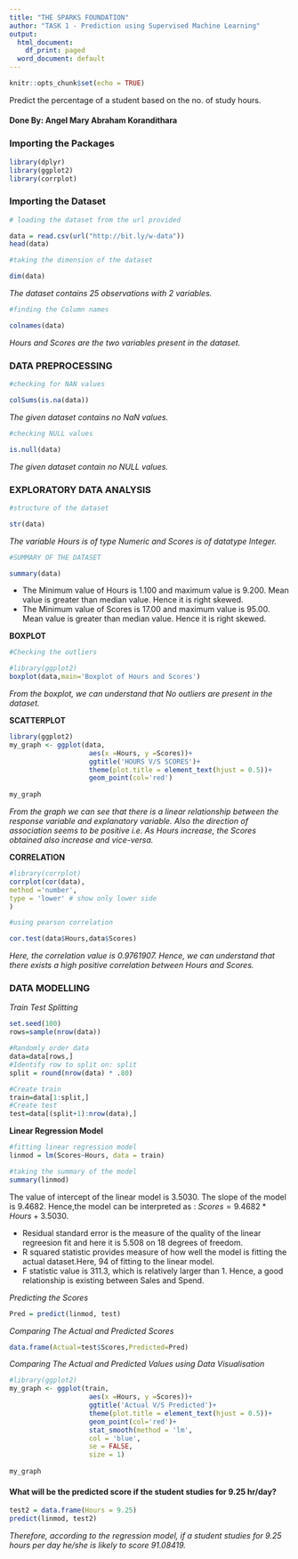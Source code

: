 ---
title: "THE SPARKS FOUNDATION"
author: "TASK 1 - Prediction using Supervised Machine Learning"
output:
  html_document:
    df_print: paged
  word_document: default
---

```{r setup, include=FALSE}
knitr::opts_chunk$set(echo = TRUE)
```

Predict the percentage of a student based on the no. of study hours.

#### Done By: Angel Mary Abraham Korandithara

### **Importing the Packages**
```{r}
library(dplyr)
library(ggplot2)
library(corrplot)
```


### **Importing the Dataset**
```{r}
# loading the dataset from the url provided

data = read.csv(url("http://bit.ly/w-data"))
head(data)
```

```{r}
#taking the dimension of the dataset

dim(data)
```
 *The dataset contains 25 observations with 2 variables.*
 
```{r}
#finding the Column names

colnames(data)
```
*Hours and Scores are the two variables present in the dataset.*


### **DATA PREPROCESSING**

```{r}
#checking for NAN values

colSums(is.na(data))
```

*The given dataset contains no NaN values.*

```{r}
#checking NULL values

is.null(data)
```
*The given dataset contain no NULL values.*

### **EXPLORATORY DATA ANALYSIS**

```{r}
#structure of the dataset

str(data)
```
*The variable Hours is of type Numeric and Scores is of datatype Integer.*


```{r}
#SUMMARY OF THE DATASET

summary(data)
```
  * The Minimum value of Hours is 1.100 and maximum value is 9.200. Mean value is greater than median value. Hence it      is right skewed.
  * The Minimum value of Scores is 17.00 and maximum value is 95.00. Mean value is greater than median value. Hence it      is right skewed.

**BOXPLOT**
```{r}
#Checking the outliers

#library(ggplot2)
boxplot(data,main='Boxplot of Hours and Scores')
```

*From the boxplot, we can understand that No outliers are present in the dataset.*


**SCATTERPLOT**
```{r}

library(ggplot2)
my_graph <- ggplot(data,
                    aes(x =Hours, y =Scores))+
                    ggtitle('HOURS V/S SCORES')+
                    theme(plot.title = element_text(hjust = 0.5))+
                    geom_point(col='red') 
  
my_graph
```

*From the graph we can see that there is a linear relationship between the response variable and explanatory variable. Also the direction of association seems to be positive i.e. As Hours increase, the Scores obtained also increase and vice-versa.*


**CORRELATION**
```{r}
#library(corrplot)
corrplot(cor(data),
method ='number',
type = 'lower' # show only lower side
)
```

```{r}
#using pearson correlation

cor.test(data$Hours,data$Scores)
```
*Here, the correlation value is 0.9761907. Hence, we can understand that there exists a high positive correlation between Hours and Scores.*

### **DATA MODELLING**

*Train Test Splitting*
```{r}
set.seed(100)
rows=sample(nrow(data))

#Randomly order data
data=data[rows,]
#Identify row to split on: split
split = round(nrow(data) * .80)
```

```{r}
#Create train
train=data[1:split,]
#Create test
test=data[(split+1):nrow(data),]

```


**Linear Regression Model**
```{r}
#fitting linear regression model
linmod = lm(Scores~Hours, data = train)

#taking the summary of the model
summary(linmod)
```
The value of intercept of the linear model is 3.5030. The slope of the model is 9.4682.
Hence,the model can be interpreted as :
 $Scores = 9.4682 * Hours + 3.5030$. 

  * Residual standard error is the measure of the quality of the linear regreesion fit and here it is $5.508$ on $18$      degrees of freedom.
  * R squared statistic provides measure of how well the model is fitting the actual dataset.Here, $94%$ of fitting to     the linear model.
  * F statistic value is $311.3$, which is relatively larger than 1. Hence, a good relationship is existing between        Sales and Spend.


*Predicting the Scores*
```{r}
Pred = predict(linmod, test)
```


*Comparing The Actual and Predicted Scores*
```{r}
data.frame(Actual=test$Scores,Predicted=Pred)
```

*Comparing The Actual and Predicted Values using Data Visualisation*
```{r}
#library(ggplot2)
my_graph <- ggplot(train,
                    aes(x =Hours, y =Scores))+
                    ggtitle('Actual V/S Predicted')+
                    theme(plot.title = element_text(hjust = 0.5))+
                    geom_point(col='red')+
                    stat_smooth(method = 'lm',
                    col = 'blue',
                    se = FALSE,
                    size = 1)
  
my_graph
```

#### **What will be the predicted score if the student studies for 9.25 hr/day?**
```{r}
test2 = data.frame(Hours = 9.25)
predict(linmod, test2)
```
*Therefore, according to the regression model, if a student studies for 9.25 hours per day he/she is likely to score 91.08419.*




